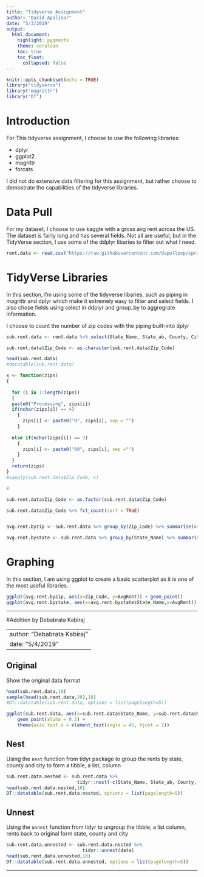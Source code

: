 ```yaml
---
title: "Tidyverse Assignment"
author: "David Apolinar"
date: "5/3/2019"
output:
  html_document:
    highlight: pygments
    theme: cerulean
    toc: true
    toc_float:
      collapsed: false
---
```


```r
knitr::opts_chunk$set(echo = TRUE)
library("tidyverse")
library("magrittr")
library("DT")
```

# Introduction

For This tidyverse assignment, I choose to use the following libraries:

* dplyr
* ggplot2
* magrittr
* forcats

I did not do extensive data filtering for this assignment, but rather choose to demostrate the capabilities of the tidyverse libraries.

# Data Pull

For my dataset, I choose to use kaggle with a gross avg rent across the US. The dataset is fairly long and has several fields. Not all are useful, but in the TidyVerse section, I use some of the ddplyr libaries to filter out what I need.

```r
rent.data <- read.csv("https://raw.githubusercontent.com/dapolloxp/spring2019tidyverse/master/kaggle_gross_rent.csv")
```

# TidyVerse Libraries

In this section, I'm using some of the tidyverse libaries, such as piping in magrittr and dplyr which make it extremely easy to filter and select fields. I also chose fields using  select in ddplyr and group_by to aggregrate information.

I choose to count the number of zip codes with the piping built-into dplyr

```r
sub.rent.data <- rent.data %>% select(State_Name, State_ab, County, City, Place, Type, Primary, Zip_Code, Lat, Lon, Mean, Median, Stdev, Samples)

sub.rent.data$Zip_Code <- as.character(sub.rent.data$Zip_Code) 

head(sub.rent.data)
#datatable(sub.rent.data)

x <- function(zips)
{
  
  for (i in 1:length(zips)) 
  {
  paste0("Processing", zips[i])
  if(nchar(zips[i]) == 4)
    {
      zips[i] <- paste0("0", zips[i], sep = "")
    }
  
  else if(nchar(zips[i]) == 3)
    {
      zips[i] <- paste0("00", zips[i], sep ="")
    }
  }
  return(zips)
}
#sapply(sub.rent.data$Zip_Code, x)

#

sub.rent.data$Zip_Code <- as.factor(sub.rent.data$Zip_Code) 

sub.rent.data$Zip_Code %>% fct_count(sort = TRUE)


avg.rent.byzip <- sub.rent.data %>% group_by(Zip_Code) %>% summarise(AvgRent=mean(Mean))

avg.rent.bystate <- sub.rent.data %>% group_by(State_Name) %>% summarise(AvgRent=mean(Mean))
```

# Graphing

In this section, I am using ggplot to create a basic scatterplot as it is one of the most useful libraries.

```r
ggplot(avg.rent.byzip, aes(x=Zip_Code, y=AvgRent)) + geom_point()
ggplot(avg.rent.bystate, aes(x=avg.rent.bystate$State_Name,y=AvgRent)) + geom_point() + theme(axis.text.x = element_text(angle = 90)) + xlab("State Name") + ylab("Average Rent")
```

***

#Addition by Debabrata Kabiraj

---
author: "Debabrata Kabiraj"
date: "5/4/2019"
---

## Original

Show the original data format

```r
head(sub.rent.data,10)
sample(head(sub.rent.data,20),10)
#DT::datatable(sub.rent.data, options = list(pagelength=5))

ggplot(sub.rent.data, aes(x=sub.rent.data$State_Name, y=sub.rent.data$Median, color = sub.rent.data$Type)) +
    geom_point(alpha = 0.2) +
    theme(axis.text.x = element_text(angle = 45, hjust = 1))
```

## Nest 

Using the `nest` function from tidyr package to group the rents by state, county and city to form a tibble, a list, column

```r
sub.rent.data.nested <- sub.rent.data %>% 
                          tidyr::nest(-c(State_Name, State_ab, County, City)) 
head(sub.rent.data.nested,10)
DT::datatable(sub.rent.data.nested, options = list(pagelength=5))
```

## Unnest

Using the `unnest` function from tidyr to ungroup the tibble, a list column, rents back to original form state, county and city

```r
sub.rent.data.unnested <- sub.rent.data.nested %>%
                            tidyr::unnest(data)
head(sub.rent.data.unnested,10)
DT::datatable(sub.rent.data.unnested, options = list(pagelength=5))
```

***
